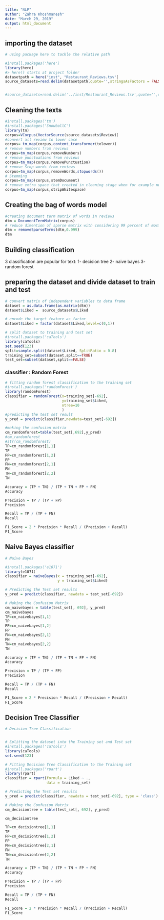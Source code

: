 ```yaml
---
title: "NLP"
author: "Zahra Khoshmanesh"
date: "March 29, 2019"
output: html_document
---
```



## importing the dataset

```r
# using package here to tackle the relative path

#install.packages('here') 
library(here)
#> here() starts at project folder
datasetpath = here("inst", "Restaurant_Reviews.tsv")
source_datasets=read.delim(datasetpath,quote='',stringsAsFactors = FALSE)


#source_datasets=read.delim('../inst/Restaurant_Reviews.tsv',quote='',stringsAsFactors = FALSE)
```

## Cleaning the texts

```r
#install.packages('tm')
#install.packages('SnowballC')
library(tm)
corpus=VCorpus(VectorSource(source_datasets$Review))
#convert all review to lower case
corpus= tm_map(corpus,content_transformer(tolower))
# remove numbers from reviews
corpus=tm_map(corpus,removeNumbers)
# remove punctuations from reviews
corpus=tm_map(corpus,removePunctuation)
# remove Stop words from reviews
corpus=tm_map(corpus,removeWords,stopwords())
# Stemming
corpus=tm_map(corpus,stemDocument)
# remove extra space that created in cleaning stage when for example number remove
corpus=tm_map(corpus,stripWhitespace)

```

## Creating the bag of words model

```r
#creating document term matrix of words in reviews
dtm = DocumentTermMatrix(corpus)
# reduce dimention of sparse matrix with considering 99 percent of most frequent
dtm = removeSparseTerms(dtm,0.999)
dtm

```

## Building  classification

3 classification are popular for text:
1- decision tree
2- naive bayes
3- random forest

## preparing the dataset and divide dataset to train and test

```r
# convert matrix of independent variables to data frame
dataset = as.data.frame(as.matrix(dtm))
dataset$Liked =  source_datasets$Liked

# encode the target feature as factor
dataset$Liked = factor(dataset$Liked,level=c(0,1))

# split dataset to training and test set
#install.packages('caTools')
library(caTools)
set.seed(123)
split=sample.split(dataset$Liked, SplitRatio = 0.8)
training_set=subset(dataset,split==TRUE)
test_set=subset(dataset,split==FALSE)

```


### classifier : Random Forest


```r


# fitting random forest classification to the training set
#install.packages('randomForest')
library(randomForest)
classifier = randomForest(x=training_set[-692],
                          y=training_set$Liked,
                          ntree=10
                          )
#predicting the test set result
y_pred = predict(classifier,newdata=test_set[-692])

#making the confusion matrix
cm_randomforest=table(test_set[,692],y_pred)
#cm_randomforest
#str(cm_randomforest)
TP=cm_randomforest[1,1]
TP
FP=cm_randomforest[1,2]
FP
FN=cm_randomforest[2,1]
FN
TN=cm_randomforest[2,2]
TN

Accuracy = (TP + TN) / (TP + TN + FP + FN)
Accuracy

Precision = TP / (TP + FP)
Precision

Recall = TP / (TP + FN)
Recall

F1_Score = 2 * Precision * Recall / (Precision + Recall)
F1_Score


```


## Naive Bayes classifier

```r
# Naive Bayes

#install.packages('e1071')
library(e1071)
classifier = naiveBayes(x = training_set[-692],
                        y = training_set$Liked)

# Predicting the Test set results
y_pred = predict(classifier, newdata = test_set[-692])

# Making the Confusion Matrix
cm_naivebayes = table(test_set[, 692], y_pred)
cm_naivebayes
TP=cm_naivebayes[1,1]
TP
FP=cm_naivebayes[1,2]
FP
FN=cm_naivebayes[2,1]
FN
TN=cm_naivebayes[2,2]
TN

Accuracy = (TP + TN) / (TP + TN + FP + FN)
Accuracy

Precision = TP / (TP + FP)
Precision

Recall = TP / (TP + FN)
Recall

F1_Score = 2 * Precision * Recall / (Precision + Recall)
F1_Score

```

## Decision Tree Classifier

```r
# Decision Tree Classification


# Splitting the dataset into the Training set and Test set
#install.packages('caTools')
library(caTools)
set.seed(123)

# Fitting Decision Tree Classification to the Training set
#install.packages('rpart')
library(rpart)
classifier = rpart(formula = Liked ~ .,
                   data = training_set)

# Predicting the Test set results
y_pred = predict(classifier, newdata = test_set[-692], type = 'class')

# Making the Confusion Matrix
cm_decisiontree = table(test_set[, 692], y_pred)

cm_decisiontree

TP=cm_decisiontree[1,1]
TP
FP=cm_decisiontree[1,2]
FP
FN=cm_decisiontree[2,1]
FN
TN=cm_decisiontree[2,2]
TN

Accuracy = (TP + TN) / (TP + TN + FP + FN)
Accuracy

Precision = TP / (TP + FP)
Precision

Recall = TP / (TP + FN)
Recall

F1_Score = 2 * Precision * Recall / (Precision + Recall)
F1_Score



```



